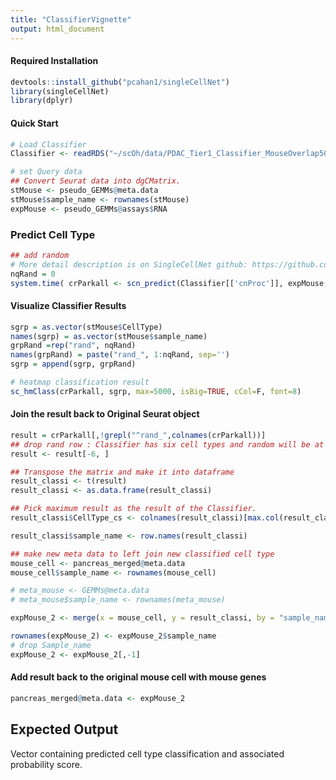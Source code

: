 ```yaml
---
title: "ClassifierVignette"
output: html_document
---
```


#### **Required Installation**
```r
devtools::install_github("pcahan1/singleCellNet")
library(singleCellNet)
library(dplyr)
```

#### **Quick Start** 
```r
# Load Classifier
Classifier <- readRDS("~/scOh/data/PDAC_Tier1_Classifier_MouseOverlap5000.40pairs.rds")

# set Query data
## Convert Seurat data into dgCMatrix.
stMouse <- pseudo_GEMMs@meta.data
stMouse$sample_name <- rownames(stMouse)
expMouse <- pseudo_GEMMs@assays$RNA
```

### Predict Cell Type
```r
## add random 
# More detail description is on SingleCellNet github: https://github.com/pcahan1/singleCellNet  
nqRand = 0
system.time( crParkall <- scn_predict(Classifier[['cnProc']], expMouse, nrand = nqRand))
```

#### **Visualize Classifier Results**
```r
sgrp = as.vector(stMouse$CellType)
names(sgrp) = as.vector(stMouse$sample_name)
grpRand =rep("rand", nqRand)
names(grpRand) = paste("rand_", 1:nqRand, sep='')
sgrp = append(sgrp, grpRand)

# heatmap classification result
sc_hmClass(crParkall, sgrp, max=5000, isBig=TRUE, cCol=F, font=8)
```

#### **Join the result back to Original Seurat object**
```r
result = crParkall[,!grepl("^rand_",colnames(crParkall))]
## drop rand row : Classifier has six cell types and random will be at 6th row, but should double check before drop it. 
result <- result[-6, ]

## Transpose the matrix and make it into dataframe
result_classi <- t(result)
result_classi <- as.data.frame(result_classi)

## Pick maximum result as the result of the Classifier. 
result_classi$CellType_cs <- colnames(result_classi)[max.col(result_classi,ties.method="first")]

result_classi$sample_name <- row.names(result_classi)

## make new meta data to left join new classified cell type
mouse_cell <- pancreas_merged@meta.data
mouse_cell$sample_name <- rownames(mouse_cell)

# meta_mouse <- GEMMs@meta.data
# meta_mouse$sample_name <- rownames(meta_mouse)

expMouse_2 <- merge(x = mouse_cell, y = result_classi, by = "sample_name", all.x = TRUE)

rownames(expMouse_2) <- expMouse_2$sample_name
# drop Sample_name
expMouse_2 <- expMouse_2[,-1]
```

#### **Add result back to the original mouse cell with mouse genes** 
```r
pancreas_merged@meta.data <- expMouse_2

```

## Expected Output
Vector containing predicted cell type classification and associated probability score.

